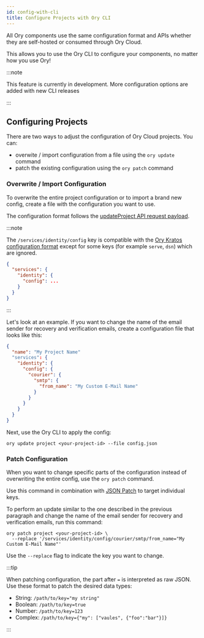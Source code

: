 ```yaml
---
id: config-with-cli
title: Configure Projects with Ory CLI
---
```


All Ory components use the same configuration format and APIs whether they are
self-hosted or consumed through Ory Cloud.

This allows you to use the Ory CLI to configure your components, no matter how
you use Ory!

:::note

This feature is currently in development. More configuration options are added
with new CLI releases

:::

## Configuring Projects

There are two ways to adjust the configuration of Ory Cloud projects. You can:

- overwite / import configuration from a file using the `ory update` command
- patch the existing configuration using the `ory patch` command

### Overwrite / Import Configuration

To overwrite the entire project configuration or to import a brand new config,
create a file with the configuration you want to use.

The configuration format follows the
[updateProject API request payload](../reference/api.mdx#operation/updateProject).

:::note

The `/services/identity/config` key is compatible with the
[Ory Kratos configuration format](../docs/kratos/reference/configuration.md)
except for some keys (for example `serve`, `dsn`) which are ignored.

```json
{
  "services": {
    "identity": {
      "config": ...
    }
  }
}
```

:::

Let's look at an example. If you want to change the name of the email sender for
recovery and verification emails, create a configuration file that looks like
this:

```json title="config.json"
{
  "name": "My Project Name"
  "services": {
    "identity": {
      "config": {
        "courier": {
          "smtp": {
            "from_name": "My Custom E-Mail Name"
          }
        }
      }
    }
  }
}
```

Next, use the Ory CLI to apply the config:

```shell
ory update project <your-project-id> --file config.json
```

### Patch Configuration

When you want to change specific parts of the configuration instead of
overwriting the entire config, use the `ory patch` command.

Use this command in combination with [JSON Patch](http://jsonpatch.com/) to
target individual keys.

To perform an update similar to the one described in the previous paragraph and
change the name of the email sender for recovery and verification emails, run
this command:

```
ory patch project <your-project-id> \
  --replace '/services/identity/config/courier/smtp/from_name="My Custom E-Mail Name"'
```

Use the `--replace` flag to indicate the key you want to change.

:::tip

When patching configuration, the part after `=` is interpreted as raw JSON. Use
these format to patch the desired data types:

- String: `/path/to/key="my string"`
- Boolean: `/path/to/key=true`
- Number: `/path/to/key=123`
- Complex: `/path/to/key={"my": ["vaules", {"foo":"bar"}]}`

:::
